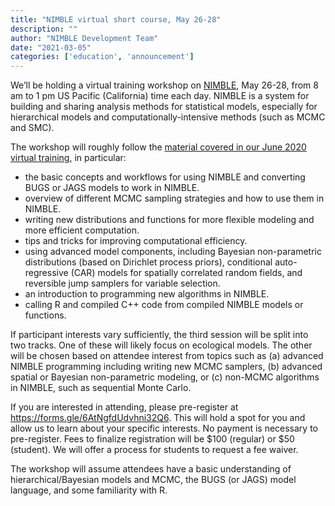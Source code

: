 ```yaml
---
title: "NIMBLE virtual short course, May 26-28"
description: ""
author: "NIMBLE Development Team"
date: "2021-03-05"
categories: ['education', 'announcement']
---
```


We’ll be holding a virtual training workshop on [NIMBLE](https://r-nimble.org/), May 26-28, from 8 am to 1 pm US Pacific (California) time each day. NIMBLE is a system for building and sharing analysis methods for statistical models, especially for hierarchical models and computationally-intensive methods (such as MCMC and SMC).

The workshop will roughly follow the [material covered in our June 2020 virtual training](http://github.com/nimble-training/nimble-virtual-2020), in particular:

  * the basic concepts and workflows for using NIMBLE and converting BUGS or JAGS models to work in NIMBLE.
  * overview of different MCMC sampling strategies and how to use them in NIMBLE.
  * writing new distributions and functions for more flexible modeling and more efficient computation.
  * tips and tricks for improving computational efficiency.
  * using advanced model components, including Bayesian non-parametric distributions (based on Dirichlet process priors), conditional auto-regressive (CAR) models for spatially correlated random fields, and reversible jump samplers for variable selection.
  * an introduction to programming new algorithms in NIMBLE.
  * calling R and compiled C++ code from compiled NIMBLE models or functions.

If participant interests vary sufficiently, the third session will be split into two tracks. One of these will likely focus on ecological models. The other will be chosen based on attendee interest from topics such as (a) advanced NIMBLE programming including writing new MCMC samplers, (b) advanced spatial or Bayesian non-parametric modeling, or (c) non-MCMC algorithms in NIMBLE, such as sequential Monte Carlo. 

If you are interested in attending, please pre-register at [https://forms.gle/6AtNgfdUdvhni32Q6](https://forms.gle/qcpL6xaVh6ZMhBK9A). This will hold a spot for you and allow us to learn about your specific interests. No payment is necessary to pre-register. Fees to finalize registration will be $100 (regular) or $50 (student). We will offer a process for students to request a fee waiver.

The workshop will assume attendees have a basic understanding of hierarchical/Bayesian models and MCMC, the BUGS (or JAGS) model language, and some familiarity with R.